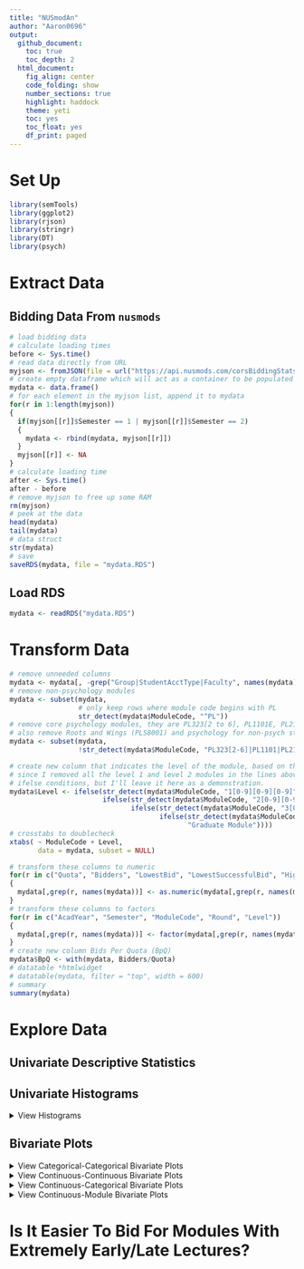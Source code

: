 ---
title: "NUSmodAn"
author: "Aaron0696"
output:
  github_document:
    toc: true
    toc_depth: 2
  html_document:
    fig_align: center
    code_folding: show
    number_sections: true
    highlight: haddock
    theme: yeti
    toc: yes
    toc_float: yes
    df_print: paged
---

# Set Up

```{r setup, warning = FALSE, message = FALSE}
library(semTools)
library(ggplot2)
library(rjson)
library(stringr)
library(DT)
library(psych)
```

# Extract Data

## Bidding Data From `nusmods`

```{r extract, eval = FALSE}
# load bidding data
# calculate loading times
before <- Sys.time()
# read data directly from URL
myjson <- fromJSON(file = url("https://api.nusmods.com/corsBiddingStatsRaw.json"))
# create empty dataframe which will act as a container to be populated with data
mydata <- data.frame()
# for each element in the myjson list, append it to mydata
for(r in 1:length(myjson))
{
  if(myjson[[r]]$Semester == 1 | myjson[[r]]$Semester == 2)
  {
    mydata <- rbind(mydata, myjson[[r]])
  }
  myjson[[r]] <- NA
}
# calculate loading time
after <- Sys.time()
after - before
# remove myjson to free up some RAM
rm(myjson)
# peek at the data
head(mydata)
tail(mydata)
# data struct
str(mydata)
# save
saveRDS(mydata, file = "mydata.RDS")
```

## Load RDS

```{r loadrds}
mydata <- readRDS("mydata.RDS")
```

# Transform Data

```{r transform1, fig.align = 'left'}
# remove unneeded columns
mydata <- mydata[, -grep("Group|StudentAcctType|Faculty", names(mydata))]
# remove non-psychology modules
mydata <- subset(mydata,
                 # only keep rows where module code begins with PL
                 str_detect(mydata$ModuleCode, "^PL"))
# remove core psychology modules, they are PL323[2 to 6], PL1101E, PL2131, PL2132.
# also remove Roots and Wings (PLS8001) and psychology for non-psych students (PLB1201)
mydata <- subset(mydata,
                 !str_detect(mydata$ModuleCode, "PL323[2-6]|PL1101|PL2131|PL2132|PLS|PLB"))

# create new column that indicates the level of the module, based on their module code
# since I removed all the level 1 and level 2 modules in the lines above, technically I dont require the first two
# ifelse conditions, but I'll leave it here as a demonstration.
mydata$Level <- ifelse(str_detect(mydata$ModuleCode, "1[0-9][0-9][0-9]"), "Level 1",
                       ifelse(str_detect(mydata$ModuleCode, "2[0-9][0-9][0-9]"), "Level 2",
                              ifelse(str_detect(mydata$ModuleCode, "3[0-9][0-9][0-9]"), "Level 3",
                                     ifelse(str_detect(mydata$ModuleCode, "4[0-9][0-9][0-9]"), "Level 4", 
                                            "Graduate Module"))))
# crosstabs to doublecheck
xtabs( ~ ModuleCode + Level, 
       data = mydata, subset = NULL)

# transform these columns to numeric
for(r in c("Quota", "Bidders", "LowestBid", "LowestSuccessfulBid", "HighestBid"))
{
  mydata[,grep(r, names(mydata))] <- as.numeric(mydata[,grep(r, names(mydata))])
}
# transform these columns to factors
for(r in c("AcadYear", "Semester", "ModuleCode", "Round", "Level"))
{
  mydata[,grep(r, names(mydata))] <- factor(mydata[,grep(r, names(mydata))])
}
# create new column Bids Per Quota (BpQ)
mydata$BpQ <- with(mydata, Bidders/Quota)
# datatable *htmlwidget
# datatable(mydata, filter = "top", width = 600)
# summary
summary(mydata)
```

# Explore Data

## Univariate Descriptive Statistics

## Univariate Histograms

<details>
  <summary>View Histograms</summary>

```{r explore1, warning = FALSE, eval = TRUE}
# plot the categorical variables
# note: I did not include ModuleCode in this exploratory graph because it has too many levels (83)
for(r in c("AcadYear", "Semester", "Round", "Level"))
{
  cat(paste0("Histogram Of ", r))
  
  plot(
    ggplot(data = mydata, aes_string(x = r, fill = r)) + 
  geom_histogram(stat = "count") + 
  ylab("Count") +
  ggtitle(paste0("Count of ", r)) +
  theme_classic() + 
  theme(axis.text.x = element_text(angle = 90, size = 10, vjust = -1),
        axis.title.x = element_blank())
  )
}
```

```{r explore2, warning = FALSE, eval = TRUE}
# plot the continuous variables
for(r in c("Quota", "Bidders", "LowestBid", "LowestSuccessfulBid", "HighestBid", "BpQ"))
{
  cat(paste0("Histogram Of ", r))
  
  plot(
    ggplot(data = mydata, aes_string(x = r, fill = r)) + 
  geom_histogram(bins = 90, fill = "violetred") + 
  ylab("Histogram") +
  ggtitle(paste0("Frequency of ", r)) +
  theme_classic() + 
  theme(axis.text.x = element_text(angle = 90, size = 10, vjust = -1),
        axis.title.x = element_text())
  )
}
```

</details>

## Bivariate Plots

<details>
  <summary>View Categorical-Categorical Bivariate Plots</summary>

### Categorical-Categorical

```{r explorecatcat, warning = FALSE, eval = FALSE}
# create vector to loop across
looper <- c("AcadYear", "Semester", "Round", "Level")
for(r in 1:length(looper))
{
  for(i in 1:length(looper))
  {
   # dont do anything if they are the same or the graph has been made before
   if(i == r | i < r)
   {
   } else {
     cat(paste0(looper[r]," ~ ",looper[i]))
     
     # create formula for xtabs
     tempform <- paste0("~ ", looper[r], " + ", looper[i])
     # temp is a dataframe that is only going to exist in this section
     # and overwritten with each loop
     temp <- as.data.frame(xtabs(eval(parse(text = tempform)),
                            data = mydata,
                            subset = NULL))
     plot(
       ggplot(data = temp, aes_string(x = looper[r], y = looper[i], fill = "Freq", label = "Freq")) +
         geom_tile() + 
         geom_text() + 
         scale_fill_gradient(low = "white", high = "violetred") + 
         theme_minimal() + 
         theme(axis.text.x = element_text(angle = 90, size = 10, vjust = -1))
     )
   }
  }
}
```

</details>

<details>
  <summary>View Continuous-Continuous Bivariate Plots</summary>

### Continuous-Continuous

```{r exploreconcon, warning = FALSE, eval = FALSE}
# create vector to loop across
looper <- c("Quota", "Bidders", "LowestBid", "LowestSuccessfulBid", "HighestBid", "BpQ")
for(r in 1:length(looper))
{
  for(i in 1:length(looper))
  {
   # dont do anything if they are the same or the graph has been made before
   if(i == r | i < r)
   {
   } else {
     cat(paste0(looper[r]," ~ ",looper[i]))
     # create formula for lm()
     tempform.std <- paste0("scale(", looper[i],")", " ~ ", "scale(", looper[r], ")")
     tempform <- paste0(looper[i], " ~ ", looper[r])
     # regress to get best fit line
     # standardized
     stdreg <- lm(eval(parse(text = tempform.std)),
               data = mydata)
     # unstandardized
     reg <- lm(eval(parse(text = tempform)),
               data = mydata)
     
     plot(
       ggplot(data = mydata, aes_string(x = looper[r], y = looper[i])) +
         geom_point(color = "violetred", size = 2, alpha = 0.5) +
         theme_classic() + 
         geom_abline(slope = reg$coefficients[2], intercept = reg$coefficients[1], lty = "dashed") + 
         geom_label(aes(x = Inf, y = Inf, label = paste0("Standardized Regression Coefficient = ",
                                                         round(stdreg$coefficients[2],3)),
                        hjust = 1, vjust = 1)) + 
         theme(axis.text.x = element_text(angle = 90, size = 10, vjust = -1))
     )
   }
  }
}


```

</details>

<details>
  <summary>View Continuous-Categorical Bivariate Plots</summary>

### Continuous-Categorical

```{r exploreconcat, warning = FALSE, eval = FALSE}
for(r in c("AcadYear", "Semester", "Round", "Level"))
{
  for(i in c("Quota", "Bidders", "LowestBid", "LowestSuccessfulBid", "HighestBid", "BpQ"))
  {
    cat(paste0(r," ~ ",i))
    # graph
    plot(
      ggplot(data = mydata, aes_string(x = r, y = i, fill = r)) + 
      geom_bar(stat = "identity") + 
      theme_classic() + 
      theme(legend.position = "none",
            axis.text.x = element_text(angle = 90, size = 10, vjust = -1))
    )
  }
}
```

</details>

<details>
  <summary>View Continuous-Module Bivariate Plots</summary>

### By Module

```{r exploremodule, fig.height = 12, warning = FALSE, eval = FALSE}
for(i in c("Quota", "Bidders", "LowestBid", "LowestSuccessfulBid", "HighestBid", "BpQ"))
{
  cat(paste0("ModuleCode"," ~ ",i))
  # graph
  plot(
    ggplot(data = mydata, aes_string(x = "ModuleCode", y = i, fill = "ModuleCode")) + 
      geom_bar(stat = "identity") + 
      theme_classic() + 
      theme(legend.position = "none",
            axis.text.x = element_text(angle = 90, size = 10, vjust = -1)) + 
      coord_flip()
  )
}
```

</details>

# Is It Easier To Bid For Modules With Extremely Early/Late Lectures?

```{r}

```


